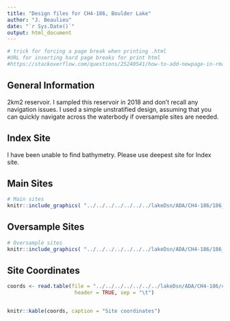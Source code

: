 ```yaml
---
title: "Design files for CH4-186, Boulder Lake"
author: "J. Beaulieu"
date: "`r Sys.Date()`"
output: html_document
---
```


```r
# trick for forcing a page break when printing .html
#URL for inserting hard page breaks for print html
#https://stackoverflow.com/questions/25240541/how-to-add-newpage-in-rmarkdown-in-a-smart-way
```
## General Information
2km2 reservoir.  I sampled this reservoir in 2018 and don't recall any navigation issues.  I used a simple unstratified design, assuming that you can quickly navigate across the waterbody if oversample sites are needed.

## Index Site
I have been unable to find bathymetry.  Please use deepest site for Index site.

## Main Sites
```r
# Main sites
knitr::include_graphics( "../../../../../../../lakeDsn/ADA/CH4-186/186_Main.png")
```
<P style="page-break-before: always">
  
  

## Oversample Sites
```r
# Oversample sites
knitr::include_graphics( "../../../../../../../lakeDsn/ADA/CH4-186/186_Over.png")
```

<P style="page-break-before: always">
## Site Coordinates
```r

coords <- read.table(file = "../../../../../../../lakeDsn/ADA/CH4-186/ch4_186Sites.txt",
                      header = TRUE, sep = "\t")


knitr::kable(coords, caption = "Site coordinates")
```